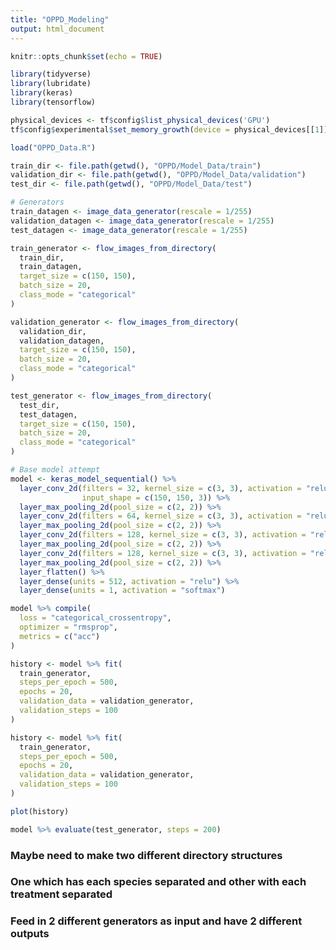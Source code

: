```yaml
---
title: "OPPD_Modeling"
output: html_document
---
```


```r
knitr::opts_chunk$set(echo = TRUE)
```

```r
library(tidyverse)
library(lubridate)
library(keras)
library(tensorflow)
```
```r
physical_devices <- tf$config$list_physical_devices('GPU')
tf$config$experimental$set_memory_growth(device = physical_devices[[1]], enable = T)
```

```r
load("OPPD_Data.R")
```

```r
train_dir <- file.path(getwd(), "OPPD/Model_Data/train")
validation_dir <- file.path(getwd(), "OPPD/Model_Data/validation")
test_dir <- file.path(getwd(), "OPPD/Model_Data/test")

# Generators
train_datagen <- image_data_generator(rescale = 1/255)             
validation_datagen <- image_data_generator(rescale = 1/255)
test_datagen <- image_data_generator(rescale = 1/255)

train_generator <- flow_images_from_directory(
  train_dir,                                                       
  train_datagen,                                                   
  target_size = c(150, 150),                                       
  batch_size = 20,                                                 
  class_mode = "categorical"
)

validation_generator <- flow_images_from_directory(
  validation_dir,
  validation_datagen,
  target_size = c(150, 150),
  batch_size = 20,
  class_mode = "categorical"
)

test_generator <- flow_images_from_directory(
  test_dir,
  test_datagen,
  target_size = c(150, 150),
  batch_size = 20,
  class_mode = "categorical"
)
```


```r
# Base model attempt
model <- keras_model_sequential() %>%
  layer_conv_2d(filters = 32, kernel_size = c(3, 3), activation = "relu",
                input_shape = c(150, 150, 3)) %>%
  layer_max_pooling_2d(pool_size = c(2, 2)) %>%
  layer_conv_2d(filters = 64, kernel_size = c(3, 3), activation = "relu") %>%
  layer_max_pooling_2d(pool_size = c(2, 2)) %>%
  layer_conv_2d(filters = 128, kernel_size = c(3, 3), activation = "relu") %>%
  layer_max_pooling_2d(pool_size = c(2, 2)) %>%
  layer_conv_2d(filters = 128, kernel_size = c(3, 3), activation = "relu") %>%
  layer_max_pooling_2d(pool_size = c(2, 2)) %>%
  layer_flatten() %>%
  layer_dense(units = 512, activation = "relu") %>%
  layer_dense(units = 1, activation = "softmax")

model %>% compile(
  loss = "categorical_crossentropy",
  optimizer = "rmsprop",
  metrics = c("acc")
)

```

```r
history <- model %>% fit(
  train_generator,
  steps_per_epoch = 500,
  epochs = 20,
  validation_data = validation_generator,
  validation_steps = 100
)
```

```r
history <- model %>% fit(
  train_generator,
  steps_per_epoch = 500,
  epochs = 20,
  validation_data = validation_generator,
  validation_steps = 100
)
```

```r
plot(history)
```

```r
model %>% evaluate(test_generator, steps = 200)
```

### Maybe need to make two different directory structures
### One which has each species separated and other with each treatment separated
### Feed in 2 different generators as input and have 2 different outputs